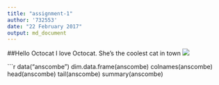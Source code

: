 ```yaml
---
title: "assignment-1"
author: '732553'
date: "22 February 2017"
output: md_document
---
```

##Hello Octocat
I love Octocat. She's the coolest cat in town
![](https://dl.dropboxusercontent.com/u/11805474/painblogr/biostats/assignments/octocat.png)

```r
data("anscombe")
dim.data.frame(anscombe)
colnames(anscombe)
head(anscombe)
tail(anscombe)
summary(anscombe)